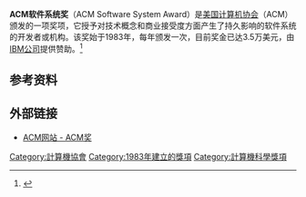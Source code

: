'''ACM软件系统奖'''（ACM Software System Award）是[[美国计算机协会|美国计算机协会]]（ACM）颁发的一项奖项，它授予对技术概念和商业接受度方面产生了持久影响的软件系统的开发者或机构。该奖始于1983年，每年颁发一次，目前奖金已达3.5万美元，由[[IBM公司|IBM公司]]提供赞助。<ref name="acmaward">{{cite web |url=http://awards.acm.org/software_system/year.cfm |work=ACM Awards |title=Software System Award |publisher=[[Association_for_Computing_Machinery|Association for Computing Machinery]] |accessdate={{Format date|2016|04|28}} |archive-date=2016-05-05 |archive-url=https://web.archive.org/web/20160505152017/http://awards.acm.org/software_system/year.cfm |dead-url=no }}</ref>

==参考资料==
{{reflist}}

== 外部链接 ==
*[https://web.archive.org/web/20070517191911/http://awards.acm.org/homepage.cfm?awd=149 ACM网站 - ACM奖]

{{Honor-stub}}

[[Category:計算機協會|Category:計算機協會]]
[[Category:1983年建立的獎項|Category:1983年建立的獎項]]
[[Category:計算機科學獎項|Category:計算機科學獎項]]